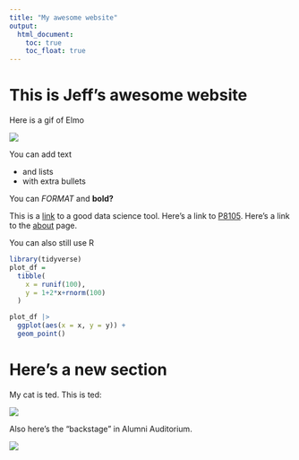```yaml
---
title: "My awesome website"
output: 
  html_document:
    toc: true
    toc_float: true
---
```


# This is Jeff's awesome website

Here is a gif of Elmo

![](https://media.giphy.com/media/drXGoW1iudhKw/giphy.gif)


You can add text

* and lists
* with extra bullets 

You can *FORMAT* and **bold?**

This is a [link](https://google.com) to a good data science tool. Here's a link to [P8105](https://p8105.com). Here's a link to the [about](about.html) page.

You can also still use R

```r
library(tidyverse)
plot_df = 
  tibble(
    x = runif(100),
    y = 1+2*x+rnorm(100)
  )

plot_df |> 
  ggplot(aes(x = x, y = y)) +
  geom_point()
```

# Here's a new section

My cat is ted. This is ted:

![](images/ted.jpg)

Also here's the "backstage" in Alumni Auditorium.

![](images/backstage.jpg)











